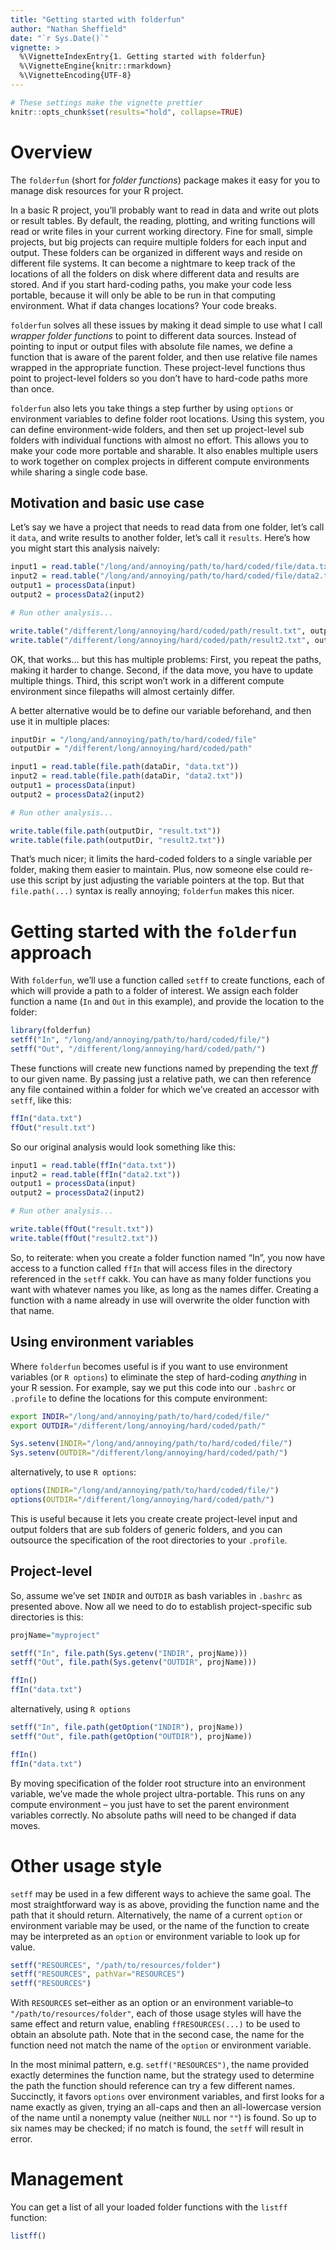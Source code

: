 ```yaml
---
title: "Getting started with folderfun"
author: "Nathan Sheffield"
date: "`r Sys.Date()`"
vignette: >
  %\VignetteIndexEntry{1. Getting started with folderfun}
  %\VignetteEngine{knitr::rmarkdown}
  %\VignetteEncoding{UTF-8}
---
```


```r
# These settings make the vignette prettier
knitr::opts_chunk$set(results="hold", collapse=TRUE)
```

# Overview

The `folderfun` (short for *folder functions*) package makes it easy for you to manage disk resources for your R project.

In a basic R project, you'll probably want to read in data and write out plots or result tables. By default, the reading, plotting, and writing functions will read or write files in your current working directory. Fine for small, simple projects, but big projects can require multiple folders for each input and output. These folders can be organized in different ways and reside on different file systems. It can become a nightmare to keep track of the locations of all the folders on disk where different data and results are stored. And if you start hard-coding paths, you make your code less portable, because it will only be able to be run in that computing environment. What if data changes locations? Your code breaks.

`folderfun` solves all these issues by making it dead simple to use what I call *wrapper folder functions* to point to different data sources. Instead of pointing to input or output files with absolute file names, we define a function that is aware of the parent folder, and then use relative file names wrapped in the appropriate function. These project-level functions thus point to project-level folders so you don't have to hard-code paths more than once.

`folderfun` also lets you take things a step further by using `options` or environment variables to define folder root locations. Using this system, you can define environment-wide folders, and then set up project-level sub folders with individual functions with almost no effort. This allows you to make your code more portable and sharable. It also enables multiple users to work together on complex projects in different compute environments while sharing a single code base.

## Motivation and basic use case

Let's say we have a project that needs to read data from one folder, let's call it `data`, and write results to another folder, let's call it `results`. Here's how you might start this analysis naively:

```r
input1 = read.table("/long/and/annoying/path/to/hard/coded/file/data.txt")
input2 = read.table("/long/and/annoying/path/to/hard/coded/file/data2.txt")
output1 = processData(input)
output2 = processData2(input2)

# Run other analysis...

write.table("/different/long/annoying/hard/coded/path/result.txt", output1)
write.table("/different/long/annoying/hard/coded/path/result2.txt", output2)
```

OK, that works... but this has multiple problems: First, you repeat the paths,  making it harder to change. Second, if the data move, you have to update multiple things. Third, this script won't work in a different compute environment since filepaths will almost certainly differ.

A better alternative would be to define our variable beforehand, and then use it in multiple places:

```r
inputDir = "/long/and/annoying/path/to/hard/coded/file"
outputDir = "/different/long/annoying/hard/coded/path"

input1 = read.table(file.path(dataDir, "data.txt"))
input2 = read.table(file.path(dataDir, "data2.txt"))
output1 = processData(input)
output2 = processData2(input2)

# Run other analysis...

write.table(file.path(outputDir, "result.txt"))
write.table(file.path(outputDir, "result2.txt"))
```

That's much nicer; it limits the hard-coded folders to a single variable per folder, making them easier to maintain. Plus, now someone else could re-use this script by just adjusting the variable pointers at the top. But that `file.path(...)` syntax is really annoying; `folderfun` makes this nicer.


# Getting started with the `folderfun` approach

With `folderfun`, we'll use a function called `setff` to create functions, each of which will provide a path to a folder of interest. We assign each folder function a name (`In` and `Out` in this example), and provide the location to the folder:


```r
library(folderfun)
setff("In", "/long/and/annoying/path/to/hard/coded/file/")
setff("Out", "/different/long/annoying/hard/coded/path/")
```

These functions will create new functions named by prepending the text *ff* to our given name. By passing just a relative path, we can then reference any file contained within a folder for which we've created an accessor with `setff`, like this:

```r
ffIn("data.txt")
ffOut("result.txt")
```

So our original analysis would look something like this:

```r
input1 = read.table(ffIn("data.txt"))
input2 = read.table(ffIn("data2.txt"))
output1 = processData(input)
output2 = processData2(input2)

# Run other analysis...

write.table(ffOut("result.txt"))
write.table(ffOut("result2.txt"))
```

So, to reiterate: when you create a folder function named "In", you now have access to a function called `ffIn` that will access files in the directory referenced in the `setff` cakk. You can have as many folder functions you want with whatever names you like, as long as the names differ. Creating a function with a name already in use will overwrite the older function with that name.

## Using environment variables

Where `folderfun` becomes useful is if you want to use environment variables (or `R options`) to eliminate the step of hard-coding *anything* in your R session. For example, say we put this code into our `.bashrc` or `.profile` to define the locations for this compute environment:

```bash
export INDIR="/long/and/annoying/path/to/hard/coded/file/"
export OUTDIR="/different/long/annoying/hard/coded/path/"
```


```r
Sys.setenv(INDIR="/long/and/annoying/path/to/hard/coded/file/")
Sys.setenv(OUTDIR="/different/long/annoying/hard/coded/path/")
```

alternatively, to use `R options`:

```r
options(INDIR="/long/and/annoying/path/to/hard/coded/file/")
options(OUTDIR="/different/long/annoying/hard/coded/path/")
```
This is useful because it lets you create create project-level input and output folders that are sub folders of generic folders, and you can outsource the specification of the root directories to your `.profile`.

## Project-level 

So, assume we've set `INDIR` and `OUTDIR` as bash variables in `.bashrc` as presented above. Now all we need to do to establish project-specific sub directories is this:

```r
projName="myproject"

setff("In", file.path(Sys.getenv("INDIR", projName)))
setff("Out", file.path(Sys.getenv("OUTDIR", projName)))

ffIn()
ffIn("data.txt")
```

alternatively, using `R options`

```r
setff("In", file.path(getOption("INDIR"), projName))
setff("Out", file.path(getOption("OUTDIR"), projName))

ffIn()
ffIn("data.txt")
```

By moving specification of the folder root structure into an environment variable, we've made the whole project ultra-portable. This runs on any compute environment -- you just have to set the parent environment variables correctly. No absolute paths will need to be changed if data moves.

# Other usage style

`setff` may be used in a few different ways to achieve the same goal. The most straightforward way is as above, providing the function name and the path that it should return. Alternatively, the name of a current `option` or environment variable may be used, or the name of the function to create may be interpreted as an `option` or environment variable to look up for value.

```r
setff("RESOURCES", "/path/to/resources/folder")
setff("RESOURCES", pathVar="RESOURCES")
setff("RESOURCES")
```

With `RESOURCES` set--either as an option or an environment variable--to `"/path/to/resources/folder"`, each of those usage styles will have the same effect and return value, enabling `ffRESOURCES(...)` to be used to obtain an absolute path. Note that in the second case, the name for the function need not match the name of the `option` or environment variable.

In the most minimal pattern, e.g. `setff("RESOURCES")`, the name provided exactly determines the function name, but the strategy used to determine the path the function should reference can try a few different names. Succinctly, it favors `options` over environment variables, and first looks for a name exactly as given, trying an all-caps and then an all-lowercase version of the name until a nonempty value (neither `NULL` nor `""`) is found. So up to six names may be checked; if no match is found, the `setff` will result in error.

# Management

You can get a list of all your loaded folder functions with the `listff` function:

```r
listff()
```
